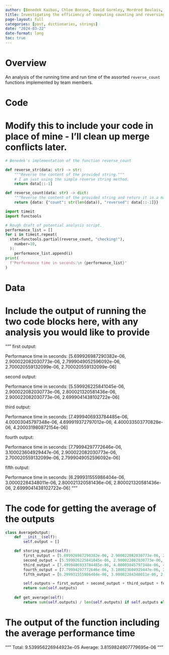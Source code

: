 ```yaml
---
author: [Benedek Kaibas, Chloe Bonson, David Gormley, Mordred Boulais, William Wolff, Luke Barker]
title: Investigating the efficiency of computing counting and reversing a string 
page-layout: full
categories: [post, dictionaries, strings]
date: "2024-03-22"
date-format: long
toc: true
---
```


# Overview

An analysis of the running time and run time of the assorted `reverse_count`
functions implemented by team members.

# Code 

# Modify this to include your code in place of mine - I'll clean up merge conflicts later.

```python
# Benedek's implementation of the function reverse_count

def reverse_str(data: str) -> str:
    """Reverse the content of the provided string."""
    # I am just using the simple reverse string method.
    return data[::-1]

def reverse_count(data: str) -> dict:
    """Reverse the content of the provided string and return it in a mapping."""
    return {data: {"count": str(len(data)), "reversed": data[::-1]}}
```

```python
import timeit
import functools

# Rough draft of potential analysis script.
performance_list = []
for i in timeit.repeat(
  stmt=functools.partial(reverse_count, "checking!"),
    number=10,
  ):
    performance_list.append(i)
print(
  f"Performance time in seconds:\n {performance_list}"
)
```

# Data

# Include the output of running the two code blocks here, with any analysis you would like to provide

"""
first output:

Performance time in seconds:
 [5.699926987290382e-06, 2.900022082030773e-06, 2.7999049052596092e-06, 2.700020559132099e-06, 2.700020559132099e-06]

second output:

Performance time in seconds:
 [5.599926225841045e-06, 2.900022082030773e-06, 2.800021320581436e-06, 2.900022082030773e-06, 2.6999041438102722e-06]

third output:

Performance time in seconds:
 [7.4999406933784485e-06, 4.00003045797348e-06, 4.699919372797012e-06, 4.400033503770828e-06, 4.200031980872154e-06]

fourth output:

Performance time in seconds:
[7.79994297772646e-06, 3.100023604929447e-06, 2.900022082030773e-06, 2.700020559132099e-06, 2.7999049052596092e-06]

fifth output:

Performance time in seconds:
[6.299931555986404e-06, 3.00002284348011e-06, 2.800021320581436e-06, 2.800021320581436e-06, 2.6999041438102722e-06]
"""

# The code for getting the average of the outputs

```python
class AverageOutput:
    def __init__(self):
        self.output = []

    def storing_output(self):
        first_output = [5.699926987290382e-06, 2.900022082030773e-06, 2.7999049052596092e-06, 2.700020559132099e-06, 2.700020559132099e-06]
        second_output = [5.599926225841045e-06, 2.900022082030773e-06, 2.800021320581436e-06, 2.900022082030773e-06, 2.6999041438102722e-06]
        third_output = [7.4999406933784485e-06, 4.00003045797348e-06, 4.699919372797012e-06, 4.400033503770828e-06, 4.200031980872154e-06]
        fourth_output = [7.79994297772646e-06, 3.100023604929447e-06, 2.900022082030773e-06, 2.700020559132099e-06, 2.7999049052596092e-06]
        fifth_output = [6.299931555986404e-06, 3.00002284348011e-06, 2.800021320581436e-06, 2.800021320581436e-06, 2.6999041438102722e-06]

        self.outputs = first_output + second_output + third_output + fourth_output + fifth_output
        return sum(self.outputs)
    
    def get_average(self):
        return sum(self.outputs) / len(self.outputs) if self.outputs else 0
```

# The output of the function including the average performance time

"""
Total: 9.539956226944923e-05
Average: 3.8159824907779695e-06
"""
